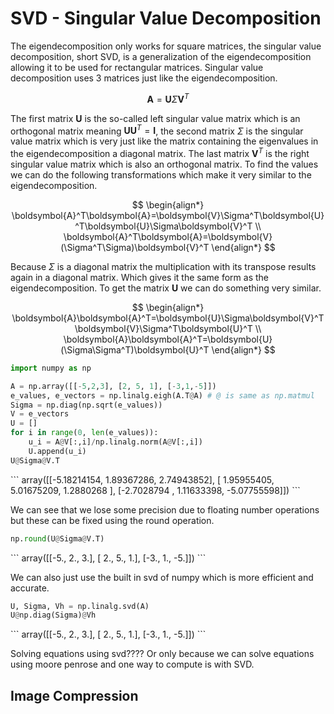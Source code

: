 # SVD - Singular Value Decomposition

The eigendecomposition only works for square matrices, the singular value decomposition, short SVD, is a generalization of the eigendecomposition allowing it to be used for rectangular matrices. Singular value decomposition uses 3 matrices just like the eigendecomposition.

$$
\boldsymbol{A}=\boldsymbol{U}\Sigma\boldsymbol{V}^T
$$

The first matrix $\boldsymbol{U}$ is the so-called left singular value matrix which is an orthogonal matrix meaning $\boldsymbol{UU}^T=\boldsymbol{I}$, the second matrix $\Sigma$ is the singular value matrix which is very just like the matrix containing the eigenvalues in the eigendecomposition a diagonal matrix. The last matrix $\boldsymbol{V}^T$ is the right singular value matrix which is also an orthogonal matrix. To find the values we can do the following transformations which make it very similar to the eigendecomposition.

$$
\begin{align*}
    \boldsymbol{A}^T\boldsymbol{A}=\boldsymbol{V}\Sigma^T\boldsymbol{U}^T\boldsymbol{U}\Sigma\boldsymbol{V}^T \\
    \boldsymbol{A}^T\boldsymbol{A}=\boldsymbol{V}(\Sigma^T\Sigma)\boldsymbol{V}^T
\end{align*}
$$

Because $\Sigma$ is a diagonal matrix the multiplication with its transpose results again in a diagonal matrix. Which gives it the same form as the eigendecomposition. To get the matrix $\boldsymbol{U}$ we can do something very similar.

$$
\begin{align*}
    \boldsymbol{A}\boldsymbol{A}^T=\boldsymbol{U}\Sigma\boldsymbol{V}^T\boldsymbol{V}\Sigma^T\boldsymbol{U}^T \\
    \boldsymbol{A}\boldsymbol{A}^T=\boldsymbol{U}(\Sigma\Sigma^T)\boldsymbol{U}^T
\end{align*}
$$



```python
import numpy as np

A = np.array([[-5,2,3], [2, 5, 1], [-3,1,-5]])
e_values, e_vectors = np.linalg.eigh(A.T@A) # @ is same as np.matmul
Sigma = np.diag(np.sqrt(e_values))
V = e_vectors
U = []
for i in range(0, len(e_values)):
    u_i = A@V[:,i]/np.linalg.norm(A@V[:,i])
    U.append(u_i)
U@Sigma@V.T
```
<div className="code-output-wrapper">
```
    array([[-5.18214154,  1.89367286,  2.74943852],
           [ 1.95955405,  5.01675209,  1.2880268 ],
           [-2.7028794 ,  1.11633398, -5.07755598]])
```
</div>

We can see that we lose some precision due to floating number operations but these can be fixed using the round operation.


```python
np.round(U@Sigma@V.T)
```
<div className="code-output-wrapper">
```
    array([[-5.,  2.,  3.],
           [ 2.,  5.,  1.],
           [-3.,  1., -5.]])
```
</div>

We can also just use the built in svd of numpy which is more efficient and accurate.


```python
U, Sigma, Vh = np.linalg.svd(A)
U@np.diag(Sigma)@Vh
```
<div className="code-output-wrapper">
```
    array([[-5.,  2.,  3.],
           [ 2.,  5.,  1.],
           [-3.,  1., -5.]])
```
</div>


Solving equations using svd???? Or only because we can solve equations using moore penrose and one way to compute is with SVD.

## Image Compression



